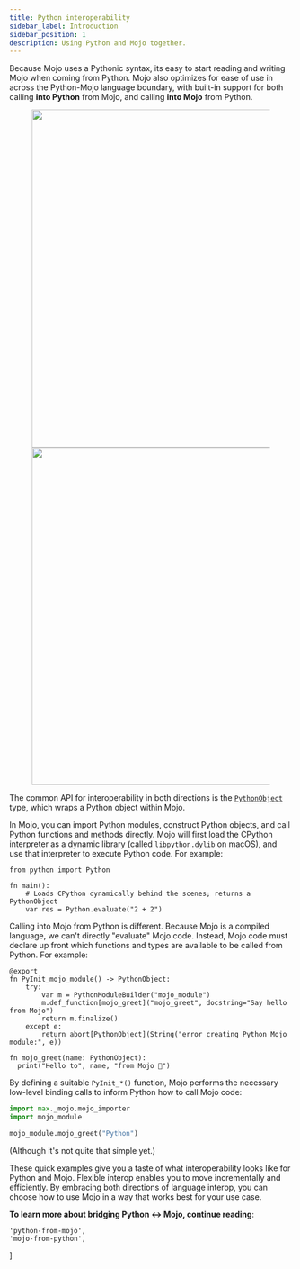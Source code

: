 ```yaml
---
title: Python interoperability
sidebar_label: Introduction
sidebar_position: 1
description: Using Python and Mojo together.
---
```


Because Mojo uses a Pythonic syntax, its easy to start reading and writing Mojo
when coming from Python. Mojo also optimizes for ease of use in across the
Python-Mojo language boundary, with built-in support for both calling **into
Python** from Mojo, and calling **into Mojo** from Python.

<figure>
  <img src={require('../images/python/python-interop.png').default}
       className="light" alt="" width="600" />
  <img src={require('../images/python/python-interop-dark.png').default}
       className="dark" alt="" width="600" />
</figure>

The common API for interoperability in both directions is the
[`PythonObject`](/mojo/stdlib/python/python_object/PythonObject) type, which
wraps a Python object within Mojo.

In Mojo, you can import Python modules, construct Python objects, and call
Python functions and methods directly. Mojo will first load the CPython
interpreter as a dynamic library (called `libpython.dylib` on macOS), and use
that interpreter to execute Python code. For example:

```mojo title="🔥 Mojo"
from python import Python

fn main():
    # Loads CPython dynamically behind the scenes; returns a PythonObject
    var res = Python.evaluate("2 + 2")
```

Calling into Mojo from Python is different. Because Mojo is a compiled
language, we can't directly "evaluate" Mojo code. Instead, Mojo code must
declare up front which functions and types are available to be called from
Python. For example:

```mojo title="🔥 mojo_module.mojo"
@export
fn PyInit_mojo_module() -> PythonObject:
    try:
        var m = PythonModuleBuilder("mojo_module")
        m.def_function[mojo_greet]("mojo_greet", docstring="Say hello from Mojo")
        return m.finalize()
    except e:
        return abort[PythonObject](String("error creating Python Mojo module:", e))

fn mojo_greet(name: PythonObject):
  print("Hello to", name, "from Mojo 👋")
```

By defining a suitable `PyInit_*()` function, Mojo performs the necessary
low-level binding calls to inform Python how to call Mojo code:

```python title="🐍 main.py"
import max._mojo.mojo_importer
import mojo_module

mojo_module.mojo_greet("Python")
```

(Although it's not quite that simple yet.)

These quick examples give you a taste of what interoperability looks like for
Python and Mojo. Flexible interop enables you to move incrementally and
efficiently. By embracing both directions of language interop, you can choose
how to use Mojo in a way that works best for your use case.

**To learn more about bridging Python ↔ Mojo, continue reading**:



    'python-from-mojo',
    'mojo-from-python',
]

<MDXListing mdxList={docs} />
